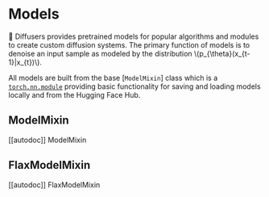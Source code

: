 # Models

🤗 Diffusers provides pretrained models for popular algorithms and modules to create custom diffusion systems. The primary function of models is to denoise an input sample as modeled by the distribution \\(p_{\theta}(x_{t-1}|x_{t})\\).

All models are built from the base [`ModelMixin`] class which is a [`torch.nn.module`](https://pytorch.org/docs/stable/generated/torch.nn.Module.html) providing basic functionality for saving and loading models locally and from the Hugging Face Hub.

## ModelMixin
[[autodoc]] ModelMixin

## FlaxModelMixin

[[autodoc]] FlaxModelMixin